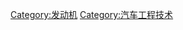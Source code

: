 {{Commonscat|Automobile engines}}

[[Category:发动机|Category:发动机]]
[[Category:汽车工程技术|Category:汽车工程技术]]